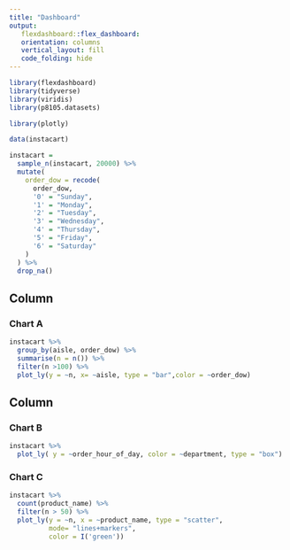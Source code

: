 ```yaml
---
title: "Dashboard"
output: 
   flexdashboard::flex_dashboard:
   orientation: columns
   vertical_layout: fill
   code_folding: hide 
---
```


```r
library(flexdashboard)
library(tidyverse)
library(viridis)
library(p8105.datasets)

library(plotly)
```

```r
data(instacart) 

instacart =  
  sample_n(instacart, 20000) %>% 
  mutate(
    order_dow = recode(
      order_dow,
      '0' = "Sunday",
      '1' = "Monday",
      '2' = "Tuesday",
      '3' = "Wednesday",
      '4' = "Thursday",
      '5' = "Friday",
      '6' = "Saturday"
    )
  ) %>% 
  drop_na()
```

Column {data-width=550}
-----------------------------------------------------------------------

### Chart A

```r
instacart %>% 
  group_by(aisle, order_dow) %>% 
  summarise(n = n()) %>% 
  filter(n >100) %>% 
  plot_ly(y = ~n, x= ~aisle, type = "bar",color = ~order_dow)
```



Column {data-width=400}
-----------------------------------------------------------------------


### Chart B

```r
instacart %>% 
  plot_ly( y = ~order_hour_of_day, color = ~department, type = "box")
```

### Chart C

```r
instacart %>% 
  count(product_name) %>% 
  filter(n > 50) %>% 
  plot_ly(y = ~n, x = ~product_name, type = "scatter", 
          mode= "lines+markers",
          color = I('green'))
 
```





